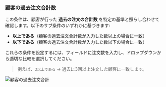 ### 顧客の過去注文合計数

この条件は、顧客が行った **過去の注文の合計数** を特定の基準と照らし合わせて確認します。以下のサブ条件のいずれかに基づきます:

- **以上である**（顧客の過去注文合計数が入力した数以上の場合に一致）
- **以下である**（顧客の過去注文合計数が入力した数以下の場合に一致）

これらの条件を設定するには、フィールドに注文数を入力し、ドロップダウンから適切な比較を選択してください。

> 例えば、`3以上である` → 過去に3回以上注文した顧客に一致します。

<img
  src="/images/essentials/condition-sets/customer-total-previous-orders.webp"
  alt="顧客の過去注文合計"
/>

